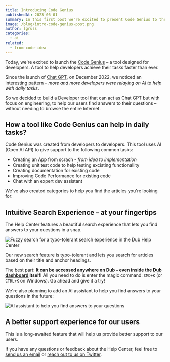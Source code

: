 ```yaml
---
title: Introducing Code Genius
publishedAt: 2023-06-01
summary: In this first post we're excited to present Code Genius to the dev community.
image: /blog/intro-code-genius-post.png
author: lgruss
categories:
  - ai
related:
  - from-code-idea
---
```


Today, we're excited to launch the [Code Genius](/) – a tool designed for developers. A tool to help developers achieve their tasks faster than ever.

Since the launch of [Chat GPT](https://chat.openai.com/), on December 2022, we noticed an interesting pattern – _more and more developers were relaying on AI to help with daily tasks_.

So we decided to build a Developer tool that can act as Chat GPT but with focus on engineering, to help our users find answers to their questions – without needing to browse the entire Internet.

## How a tool like Code Genius can help in daily tasks?

Code Genius was created from developers to developers. This tool uses AI (Open AI API) to give support to the following common tasks:

- Creating an App from scrach - _from idea to implementation_
- Creating unit test code to help testing excisting functionallity
- Creating documentation for existing code
- Improving Code Performance for existing code
- Chat with an expert dev assistant

We've also created categories to help you find the articles you're looking for:

<HelpCategories />

## Intuitive Search Experience – at your fingertips

The Help Center features a beautiful search experience that lets you find answers to your questions in a snap.

<Image
  alt="Fuzzy search for a typo-tolerant search experience in the Dub Help Center"
  src="https://d2vwwcvoksz7ty.cloudfront.net/blog/cmdk-search.png"
  width={1607}
  height={946}
/>

Our new search feature is typo-tolerant and lets you search for articles based on their title and anchor headings.

The best part: **It can be accessed anywhere on Dub – even inside the [Dub dashboard](https://app.dub.sh) itself**! All you need to do is enter the magic command: `CMD+K` (or `CTRL+K` on Windows). Go ahead and give it a try!

We're also planning to add an AI assistant to help you find answers to your questions in the future:

<Image
  alt="AI assistant to help you find answers to your questions"
  src="https://d2vwwcvoksz7ty.cloudfront.net/blog/ai-search.png"
  width={852}
  height={504}
/>

## A better support experience for our users

This is a long-awaited feature that will help us provide better support to our users.

If you have any questions or feedback about the Help Center, feel free to [send us an email](mailto:support@dub.sh?subject=Feedback%20on%20the%20Dub%20Help%20Center) or [reach out to us on Twitter](https://twitter.com/dubdotsh).
